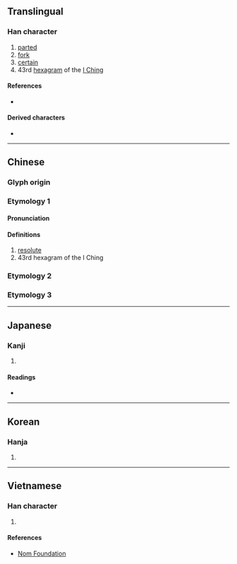 {{character info}}
==Translingual==

===Han character===
{{Han char|rn=37|rad=大|as=01|sn=4|four=50037|canj=DK|ids=⿻𠃍大,⿻ユ人}}

# [[parted]]
# [[fork]]
# [[certain]]
# 43rd [[hexagram]] of the [[I Ching]]

====References====
* {{Han ref|kx=0249.010|dkj=05836|dj=0507.020|hdz=10051.110|uh=592C|ud=22828|bh=C95B|bd=51547}}

====Derived characters====
* {{l|mul|[[决]], [[抉]], [[訣]] ([[诀]]), [[缺]] ([[蒛]]), [[袂]], [[玦]], [[䏐]], [[赽]], [[趹]], [[蚗]], [[駃]] ([[𫘝]]), [[觖]], [[芵]], [[鴃]], [[鈌]], [[鴂]], [[妜]], [[砄]], [[刔]], [[疦]], [[㭈]], [[炔]], [[快]], [[㹟]], [[䦼]], [[吷]], [[块]], [[決]], [[𢁪]], [[𢎹]], [[𨑣]], [[䀗]], [[䆕]], [[𤰮]], [[𤱉]], [[𥁍]], [[𥝭]], [[𫛞]], [[䊽]], [[𠜵]], [[𧖫]], [[䦑]], [[𡙇]], [[䫼]], [[𦑗]], [[𡙖]], [[𡥹]], [[𤱾]], [[𨾕]], [[𩂃]], [[𩚟]], [[𪩺]]}}

----

==Chinese==
{{zh-forms|alt=叏}}

===Glyph origin===
{{Han etyl}}

===Etymology 1===

====Pronunciation====
{{zh-pron
|m=guài
|c=gwaai2,gwaai3
|mn=koái/koat
|mc=y
|oc=y
|ma=
|cat=a,pn
}}

====Definitions====
{{zh-hanzi}}

# [[resolute]]
# 43rd hexagram of the I Ching

===Etymology 2===
{{zh-see|決|v}}

===Etymology 3===
{{zh-see|缺|ssv}}

----

==Japanese==

===Kanji===
{{ja-kanji|grade=|rs=大01}}

# {{rfdef|ja|sort=大01}}

====Readings====
* {{ja-readings|kanon=かい, けつ|goon=け, けち|kun=わ-ける, きめる, ゆがけ}}

----

==Korean==

===Hanja===
{{ko-hanja|hangeul=쾌|rv=kwae|mr=k'wae}}

# {{rfdef|ko|sort=大01}}

----

==Vietnamese==

===Han character===
{{vi-readings|reading=quái|rs=大01}}

# {{rfdef|vi|sort=大01}}

====References====
* [http://nomfoundation.org/common/nom_details.php?codepoint=592c Nom Foundation]